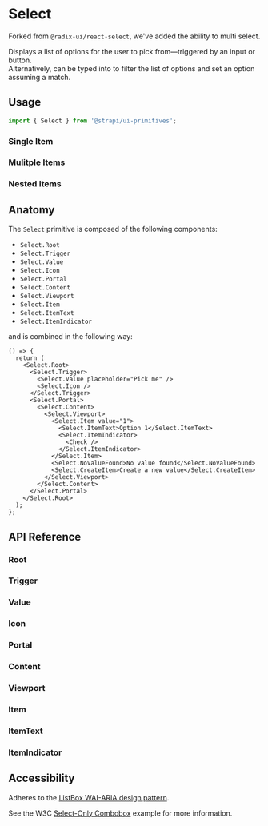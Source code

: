 

<Meta of={SelectStories} />

# Select

Forked from `@radix-ui/react-select`, we've added the ability to multi select.

Displays a list of options for the user to pick from—triggered by an input or button. <br /> Alternatively, can be typed
into to filter the list of options and set an option assuming a match.

<ViewSource package="primitives" path="components/Select" />

## Usage

```ts
import { Select } from '@strapi/ui-primitives';
```

### Single Item

<Canvas of={SelectStories.SingleItem} />

### Mulitple Items

<Canvas of={SelectStories.MultipleItems} />

### Nested Items

<Canvas of={SelectStories.NestedItems} />

## Anatomy

The `Select` primitive is composed of the following components:

- `Select.Root`
- `Select.Trigger`
- `Select.Value`
- `Select.Icon`
- `Select.Portal`
- `Select.Content`
- `Select.Viewport`
- `Select.Item`
- `Select.ItemText`
- `Select.ItemIndicator`

and is combined in the following way:

```tsx
() => {
  return (
    <Select.Root>
      <Select.Trigger>
        <Select.Value placeholder="Pick me" />
        <Select.Icon />
      </Select.Trigger>
      <Select.Portal>
        <Select.Content>
          <Select.Viewport>
            <Select.Item value="1">
              <Select.ItemText>Option 1</Select.ItemText>
              <Select.ItemIndicator>
                <Check />
              </Select.ItemIndicator>
            </Select.Item>
            <Select.NoValueFound>No value found</Select.NoValueFound>
            <Select.CreateItem>Create a new value</Select.CreateItem>
          </Select.Viewport>
        </Select.Content>
      </Select.Portal>
    </Select.Root>
  );
};
```

## API Reference

### Root

<ArgTypes of={Select.Root} />

### Trigger

<ArgTypes of={Select.Trigger} />

### Value

<ArgTypes of={Select.Value} />

### Icon

<ArgTypes of={Select.Icon} />

### Portal

<ArgTypes of={Select.Portal} />

### Content

<ArgTypes of={Select.Content} />

### Viewport

<ArgTypes of={Select.Viewport} />

### Item

<ArgTypes of={Select.Item} />

### ItemText

<ArgTypes of={Select.ItemText} />

### ItemIndicator

<ArgTypes of={Select.ItemIndicator} />

## Accessibility

Adheres to the [ListBox WAI-ARIA design pattern](https://www.w3.org/WAI/ARIA/apg/patterns/listbox/).

See the W3C [Select-Only Combobox](https://www.w3.org/WAI/ARIA/apg/patterns/combobox/examples/combobox-select-only/)
example for more information.
